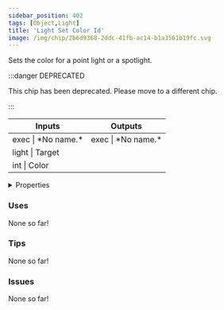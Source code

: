 ```yaml
---
sidebar_position: 402
tags: [Object,Light]
title: 'Light Set Color Id'
image: /img/chip/2b6d9368-2ddc-41fb-ac14-b1a3561b19fc.svg
---
```


Sets the color for a point light or a spotlight.

:::danger DEPRECATED

This chip has been deprecated. Please move to a different chip.

:::

<IChip uuid="2b6d9368-2ddc-41fb-ac14-b1a3561b19fc"/>

<table><thead><tr><th>Inputs</th><th>Outputs</th></tr></thead><tbody><tr><td>exec | *No name.*</td><td>exec | *No name.*</td></tr><tr><td>light | Target</td><td /></tr><tr><td>int | Color</td><td /></tr></tbody></table>

<details>
  <summary>Properties</summary>
  <div>
    <div>
    <table>
      <tbody>
        <tr>
          <td>Is beta required?</td>
          <td>No</td>
        </tr>
        <tr>
          <td>Is chip a trolling risk?</td>
          <td>No</td>
        </tr>
        <tr>
          <td>Is chip a role assignment risk?</td>
          <td>No</td>
        </tr>
        <tr>
          <td>Chip UUID</td>
          <td>2b6d9368-2ddc-41fb-ac14-b1a3561b19fc</td>
        </tr>
        <tr>
          <td>Room availability</td>
          <td>Available everywhere</td>
        </tr>
      </tbody>
    </table>
    </div>
  </div>
</details>

### Uses

None so far!

### Tips

None so far!

### Issues

None so far!